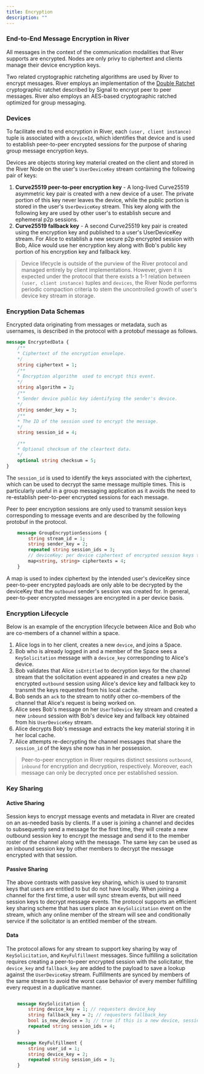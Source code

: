 ```yaml
---
title: Encryption
description: ""
---
```


### End-to-End Message Encryption in River

All messages in the context of the communication modalities that River supports are encrypted. Nodes are only privy to ciphertext and clients manage their device encryption keys.

Two related cryptographic ratcheting algorithms are used by River to encrypt messages. River employs an implementation of the [Double Ratchet](https://signal.org/docs/specifications/doubleratchet/) cryptographic ratchet described by Signal to encrypt peer to peer messages. River also employs an AES-based cryptographic ratched optimized for group messaging.

### Devices

To facilitate end to end encryption in River, each `(user, client instance)` tuple is associated with a `deviceId`, which identifies that device and is used to establish peer-to-peer encrypted sessions for the purpose of sharing group message encryption keys.

Devices are objects storing key material created on the client and stored in the River Node on the user's `UserDeviceKey` stream containing the following pair of keys:

1. **Curve25519 peer-to-peer encryption key** - A long-lived Curve25519 asymmetric key pair is created with a new device of a user. The private portion of this key never leaves the device, while the public portion is stored in the user's `UserDeviceKey` stream. This key along with the following key are used by other user's to establish secure and ephemeral p2p sessions.
2. **Curve25519 fallback key** - A second Curve25519 key pair is created using the encryption key and published to a user's UserDeviceKey stream. For Alice to establish a new secure p2p encrypted session with Bob, Alice would use her encryption key along with Bob's public key portion of his encryption key and fallback key.

> Device lifecycle is outside of the purview of the River protocol and managed entirely by client implementations. However, given it is expected under the protocol that there exists a 1-1 relation between `(user, client instance)` tuples and `devices`, the River Node performs periodic compaction criteria to stem the uncontrolled growth of user's device key stream in storage.

### Encryption Data Schemas

Encrypted data originating from messages or metadata, such as usernames, is described in the protocol with a protobuf message as follows.

```protobuf
message EncryptedData {
    /**
    * Ciphertext of the encryption envelope.
    */
    string ciphertext = 1;
    /**
    * Encryption algorithm  used to encrypt this event.
    */
    string algorithm = 2;
    /**
    * Sender device public key identifying the sender's device.
    */
    string sender_key = 3;
    /**
    * The ID of the session used to encrypt the message.
    */
    string session_id = 4;

    /**
    * Optional checksum of the cleartext data.
    */
    optional string checksum = 5;
}
```

The `session_id` is used to identify the keys associated with the ciphertext, which can be used to decrypt the same message multiple times. This is particularly useful in a group messaging application as it avoids the need to re-establish peer-to-peer encrypted sessions
for each message.

Peer to peer encryption sessions are only used to transmit session keys corresponding to message events and are described by the following protobuf in the protocol.

```protobuf
    message GroupEncryptionSessions {
        string stream_id = 1;
        string sender_key = 2;
        repeated string session_ids = 3;
        // deviceKey: per device ciphertext of encrypted session keys that match session_ids
        map<string, string> ciphertexts = 4;
    }
```

A map is used to index ciphertext by the intended user's deviceKey since peer-to-peer encrypted payloads are only able to be decrypted by the deviceKey that the `outbound` sender's session was created for. In general, peer-to-peer encrypted messages are encrypted in a per device basis.

### Encryption Lifecycle

Below is an example of the encryption lifecycle between Alice and Bob who are co-members of a channel within a space.

1. Alice logs in to her client, creates a new `device`, and joins a Space.
2. Bob who is already logged in and a member of the Space sees a `KeySolicitation` message with a `device_key` corresponding to Alice's device.
3. Bob validates that Alice `isEntitled` to decryption keys for the channel stream that the solicitation event appeared in and creates a new p2p encrypted `outbound` session using Alice's device key and fallback key to transmit the keys requested from his local cache.
4. Bob sends an `ack` to the stream to notify other co-members of the channel that Alice's request is being worked on.
5. Alice sees Bob's message on her `UserToDevice` key stream and created a new `inbound` session with Bob's device key and fallback key obtained from his `UserDeviceKey` stream.
6. Alice decrypts Bob's message and extracts the key material storing it in her local cache.
7. Alice attempts re-decrypting the channel messages that share the `session_id` of the keys she now has in her possession.

> Peer-to-peer encryption in River requires distinct sessions `outbound`, `inbound` for encryption and decryption, respectively. Moreover, each message can only be decrypted once per established session.

### Key Sharing

#### Active Sharing

Session keys to encrypt message events and metadata in River are created on an as-needed basis by clients. If a user is joining a channel and decides to subsequently send a message for the first time, they will create a new outbound session key to encrypt the message and send it to the member roster of the channel along with the message. The same key can be used as an inbound session key by other members to decrypt the message encrypted with that session.

#### Passive Sharing

The above contrasts with passive key sharing, which is used to transmit keys that users are entitled to but do not have locally. When joining a channel for the first time, a user will sync stream events, but will need session keys to decrypt message events. The protocol supports an efficient key sharing scheme that has users place an `KeySolicitation` event on the stream, which any online member of the stream will see and conditionally service if the solicitator is an entitled member of the stream.

#### Data

The protocol allows for any stream to support key sharing by way of `KeySolicitation`, and `KeyFulfillment` messages. Since fulfilling a solicitation requires creating a peer-to-peer encrypted session with the solicitator, the `device_key` and `fallback_key` are added to the payload to save a lookup against the `UserDeviceKey` stream. Fulfillments are synced by members of the same stream to avoid the worst case behavior of every member fulfilling every request in a duplicative manner.

```protobuf

    message KeySolicitation {
        string device_key = 1; // requesters device_key
        string fallback_key = 2; // requesters fallback_key
        bool is_new_device = 3; // true if this is a new device, session_ids will be empty
        repeated string session_ids = 4;
    }

    message KeyFulfillment {
        string user_id = 1;
        string device_key = 2;
        repeated string session_ids = 3;
    }
```
